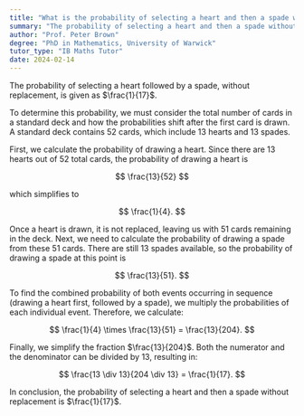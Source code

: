 ```yaml
---
title: "What is the probability of selecting a heart and then a spade without replacement?"
summary: "The probability of selecting a heart and then a spade without replacement is 1/17."
author: "Prof. Peter Brown"
degree: "PhD in Mathematics, University of Warwick"
tutor_type: "IB Maths Tutor"
date: 2024-02-14
---
```


The probability of selecting a heart followed by a spade, without replacement, is given as $\frac{1}{17}$.

To determine this probability, we must consider the total number of cards in a standard deck and how the probabilities shift after the first card is drawn. A standard deck contains 52 cards, which include 13 hearts and 13 spades.

First, we calculate the probability of drawing a heart. Since there are 13 hearts out of 52 total cards, the probability of drawing a heart is 

$$
\frac{13}{52}
$$ 

which simplifies to 

$$
\frac{1}{4}.
$$ 

Once a heart is drawn, it is not replaced, leaving us with 51 cards remaining in the deck. Next, we need to calculate the probability of drawing a spade from these 51 cards. There are still 13 spades available, so the probability of drawing a spade at this point is 

$$
\frac{13}{51}.
$$ 

To find the combined probability of both events occurring in sequence (drawing a heart first, followed by a spade), we multiply the probabilities of each individual event. Therefore, we calculate:

$$
\frac{1}{4} \times \frac{13}{51} = \frac{13}{204}.
$$ 

Finally, we simplify the fraction $\frac{13}{204}$. Both the numerator and the denominator can be divided by 13, resulting in:

$$
\frac{13 \div 13}{204 \div 13} = \frac{1}{17}.
$$ 

In conclusion, the probability of selecting a heart and then a spade without replacement is $\frac{1}{17}$.
    